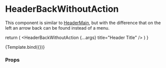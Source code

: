 
<Meta
  title="Components/Header/HeaderBackWithoutAction"
  component={HeaderBackWithoutAction}
/>

# HeaderBackWithoutAction

This component is similar to [HeaderMain](/docs/components-header-headermain--default-story), but with the difference that on the left an arrow back can be found instead of a menu.

  return (
    <MenuProvider>
      <HeaderBackWithoutAction {...args} title="Header Title" />
    </MenuProvider>
  )
}

<Canvas>
  <Story name="Default">{Template.bind({})}</Story>
</Canvas>

### Props

<ArgsTable story="Default" />
